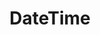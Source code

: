 ---
id: "php_tf_hard_018"
questionType: "TRUE_FALSE"
title: "DateTime"
statement: "The DateTime class in PHP is immutable."
difficulty: "HARD"
category: "PHP"
correctAnswer: false
explanation: "DateTime is mutable; DateTimeImmutable is the immutable variant."
---